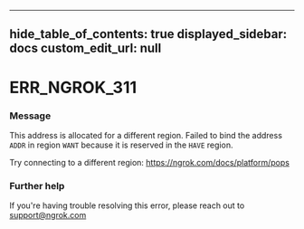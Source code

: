 
---
hide_table_of_contents: true
displayed_sidebar: docs
custom_edit_url: null
---


# ERR_NGROK_311

### Message
This address is allocated for a different region.
Failed to bind the address `ADDR` in region `WANT` because it is reserved
in the `HAVE` region.

Try connecting to a different region: https://ngrok.com/docs/platform/pops

### Further help
If you're having trouble resolving this error, please reach out to [support@ngrok.com](mailto:support@ngrok.com?subject=Help%20with%20ERR_NGROK_311)


<ErrorDetails error='err_ngrok_311' />
